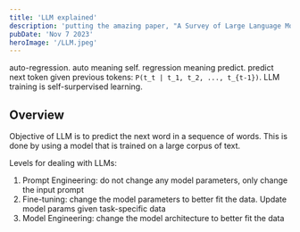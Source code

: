 ```yaml
---
title: 'LLM explained'
description: 'putting the amazing paper, "A Survey of Large Language Models" in my own words'
pubDate: 'Nov 7 2023'
heroImage: '/LLM.jpeg'
---
```


auto-regression. auto meaning self. regression meaning predict. predict next token given previous tokens: `P(t_t | t_1, t_2, ..., t_{t-1})`. LLM training is self-surpervised learning.

## Overview

Objective of LLM is to predict the next word in a sequence of words. This is done by using a model that is trained on a large corpus of text.


Levels for dealing with LLMs:
1. Prompt Engineering: do not change any model parameters, only change the input prompt
2. Fine-tuning: change the model parameters to better fit the data. Update model params given task-specific data
3. Model Engineering: change the model architecture to better fit the data